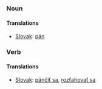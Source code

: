===Noun===
====Translations====
*[[Slovak]]: [[pán]]
===Verb===
====Translations====
*[[Slovak]]: [[pánčiť sa]], [[rozťahovať sa]]